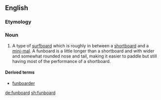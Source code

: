 {{wikipedia}}
==English==

===Etymology===
{{compound|fun|board}}

===Noun===
{{en-noun}}
# {{context|surfing|lang=en}} A type of [[surfboard]] which is roughly in between a [[shortboard]] and a [[mini-mal]].  A funboard is a little longer than a shortboard and with wider and somewhat rounded nose and tail, making it easier to paddle but still having most of the performance of a shortboard.

====Derived terms====
* [[funboarder]]

[[de:funboard]]
[[sh:funboard]]